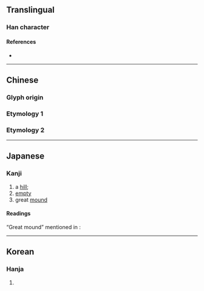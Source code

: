 {{also|丘|㐀}}
{{character info}}

<!-- may be replaced by zh-forms -->

==Translingual==

===Han character===
{{Han char|rn=1|rad=一|as=05|sn=6|four=12101|canj=LPM|ids=⿱北一}}

====References====
* {{Han ref|kx=0078.100|dkj=00045|hdz=10017.110|uh=4E20|ud=20000}}

----

==Chinese==

===Glyph origin===
{{Han etym}}

===Etymology 1===
{{zh-see|丘|v}}

===Etymology 2===
{{zh-see|冀|ss}}

----

==Japanese==

===Kanji===
{{ja-kanji|grade=uc|rs=一05}}

# a [[hill]]; {{non-gloss definition|original form of {{l|ja|丘}}}}
# [[empty]]
# great [[mound]]

====Readings====
{{ja-readings
|goon=く
|kanon=きゅう<きう
|kun=おか-<をか-, むな-し.い
}}

“Great mound” mentioned in ''{{w|Jiyun}}'': <!-- 補過切 音播 關東謂塚大曰丠 -->
{{ja-readings
|goon=は
|kanon=は
}}

----

==Korean==

===Hanja===
{{ko-hanja|hangeul=구|rv=gu|mr=ku}}

# {{rfdef|ko|sort=一05}}